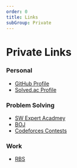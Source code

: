 ```yaml
---
order: 0
title: Links
subGroup: Private
---
```

# Private Links

### Personal

- [GitHub Profile](https://github.com/Readiz)
- [Solved.ac Profile](https://solved.ac/profile/readiz)

### Problem Solving

- [SW Expert Acadmey](https://out.swexpertacademy.samsung.com/)
- [BOJ](https://www.acmicpc.net/)
- [Codeforces Contests](https://codeforces.com/contests)

### Work

- [RBS](https://www.secrbs.net/)
